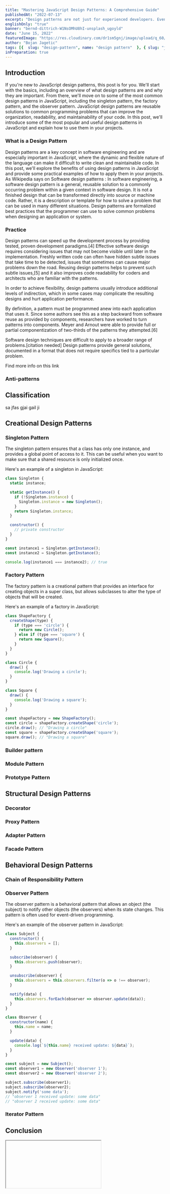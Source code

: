 ```yaml
---
title: "Mastering JavaScript Design Patterns: A Comprehensive Guide"
publishedAt: "2022-07-13"
excerpt: "Design patterns are not just for experienced developers. Even if you're just starting out with JavaScript, you can benefit from learning about design patterns and how to use them in your projects"
englishOnly: "true"
banner: "bernd-dittrich-W1NsOMhU8hI-unsplash_ugoyld"
date: "June 15, 2022"
featuredImage: "https://res.cloudinary.com/dr1sm5gnj/image/upload/q_60/v1657728838/igutech/joel-naren-V8p9ql6-wGo-unsplash_gsd3mt.jpg"
author: "Bojan Jagetic"
tags: [{  slug: "design-pattern", name: "design pattern"  }, { slug: "js", name: "javascript" }]
inPreparation: true
---
```


## Introduction

If you're new to JavaScript design patterns, this post is for you. We'll start with the basics, including an overview of what design patterns are and why they are important. From there, we'll move on to some of the most common design patterns in JavaScript, including the singleton pattern, the factory pattern, and the observer pattern.
JavaScript design patterns are reusable solutions to common programming problems that can improve the organization, readability, and maintainability of your code. In this post, we'll introduce some of the most popular and useful design patterns in JavaScript and explain how to use them in your projects.




### What is a Design Pattern

Design patterns are a key concept in software engineering and are especially important in JavaScript, where the dynamic and flexible nature of the language can make it difficult to write clean and maintainable code. In this post, we'll explore the benefits of using design patterns in JavaScript and provide some practical examples of how to apply them in your projects.
As Wikipedia says on <Link href="https://en.wikipedia.org/wiki/Software_design_pattern" >Software design patterns </Link>:
<QouteComponent>In software engineering, a software design pattern is a general, reusable solution to a commonly occurring problem within a given context in software design. It is not a finished design that can be transformed directly into source or machine code. Rather, it is a description or template for how to solve a problem that can be used in many different situations. Design patterns are formalized best practices that the programmer can use to solve common problems when designing an application or system.</QouteComponent>

### Practice
Design patterns can speed up the development process by providing tested, proven development paradigms.[4] Effective software design requires considering issues that may not become visible until later in the implementation. Freshly written code can often have hidden subtle issues that take time to be detected, issues that sometimes can cause major problems down the road. Reusing design patterns helps to prevent such subtle issues,[5] and it also improves code readability for coders and architects who are familiar with the patterns.

In order to achieve flexibility, design patterns usually introduce additional levels of indirection, which in some cases may complicate the resulting designs and hurt application performance.

By definition, a pattern must be programmed anew into each application that uses it. Since some authors see this as a step backward from software reuse as provided by components, researchers have worked to turn patterns into components. Meyer and Arnout were able to provide full or partial componentization of two-thirds of the patterns they attempted.[6]

Software design techniques are difficult to apply to a broader range of problems.[citation needed] Design patterns provide general solutions, documented in a format that does not require specifics tied to a particular problem.

Find more info <Link href="https://blog.logrocket.com/design-patterns-in-node-js/"> on this link </Link>

### Anti-patterns

## Classification 

sa jfas gjai gail ji

## Creational Design Patterns
### Singleton Pattern

The singleton pattern ensures that a class has only one instance, and provides a global point of access to it. This can be useful when you want to make sure that a shared resource is only initialized once.

Here's an example of a singleton in JavaScript:

```javascript
class Singleton {
  static instance;

  static getInstance() {
    if (!Singleton.instance) {
      Singleton.instance = new Singleton();
    }
    return Singleton.instance;
  }

  constructor() {
    // private constructor
  }
}

const instance1 = Singleton.getInstance();
const instance2 = Singleton.getInstance();

console.log(instance1 === instance2); // true
```


### Factory Pattern

The factory pattern is a creational pattern that provides an interface for creating objects in a super class, but allows subclasses to alter the type of objects that will be created.

Here's an example of a factory in JavaScript:

```javascript
class ShapeFactory {
  createShape(type) {
    if (type === 'circle') {
      return new Circle();
    } else if (type === 'square') {
      return new Square();
    }
  }
}

class Circle {
  draw() {
    console.log('Drawing a circle');
  }
}

class Square {
  draw() {
    console.log('Drawing a square');
  }
}

const shapeFactory = new ShapeFactory();
const circle = shapeFactory.createShape('circle');
circle.draw(); // "Drawing a circle"
const square = shapeFactory.createShape('square');
square.draw(); // "Drawing a square"
```


### Builder pattern


### Module Pattern

### Prototype Pattern

## Structural Design Patterns

### Decorator
### Proxy Pattern


### Adapter Pattern

### Facade Pattern

## Behavioral Design Patterns

### Chain of Responsibility Pattern
### Observer Pattern

The observer pattern is a behavioral pattern that allows an object (the subject) to notify other objects (the observers) when its state changes. This pattern is often used for event-driven programming.

Here's an example of the observer pattern in JavaScript:

```javascript
class Subject {
  constructor() {
    this.observers = [];
  }

  subscribe(observer) {
    this.observers.push(observer);
  }

  unsubscribe(observer) {
    this.observers = this.observers.filter(o => o !== observer);
  }

  notify(data) {
    this.observers.forEach(observer => observer.update(data));
  }
}

class Observer {
  constructor(name) {
    this.name = name;
  }

  update(data) {
    console.log(`${this.name} received update: ${data}`);
  }
}

const subject = new Subject();
const observer1 = new Observer('observer 1');
const observer2 = new Observer('observer 2');

subject.subscribe(observer1);
subject.subscribe(observer2);
subject.notify('some data');
// "observer 1 received update: some data"
// "observer 2 received update: some data"
```

### Iterator Pattern


## Conclusion

<Iframe url="https://codesandbox.io/embed/heuristic-dhawan-lo00we?fontsize=14&theme=dark&view=editor" title="Module pattern" />
